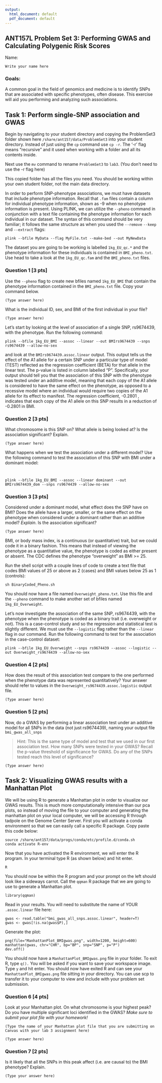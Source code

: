 ```yaml
---
output:
  html_document: default
  pdf_document: default
---
```

## ANT157L Problem Set 3: Performing GWAS and Calculating Polygenic Risk Scores


Name:
```
Write your name here
```

### Goals:
A common goal in the field of genomics and medicine is to identify SNPs that are associated with specific phenotypes, often disease. This exercise will aid you performing and analyzing such associations.

## Task 1:  Perform single-SNP association and GWAS

Begin by navigating to your student directory and copying the ProblemSet3 folder shown here `/share/ant157/data/ProblemSet3` into your student directory. Instead of just using the `cp` command use `cp -r`. The '-r' flag means "recursive" and it used when working with a folder and all its contents inside.

Next use the `mv` command to rename `ProblemSet3` to `lab3`. (You don't need to use the -r flag here)

This copied folder has all the files you need. You should be working within your own student folder, not the main data directory.

In order to perform SNP-phenotype associations, we must have datasets that include phenotype information. Recall that `.fam` files contain a column for individual phenotype information, shown as -9 when no phenotype information is present. Using PLINK, we can utilize the `--pheno` command in conjunction with a text file containing the phenotype information for each individual in our dataset. The syntax of this command should be very familiar; it follows the same structure as when you used the `--remove` `--keep` and `--extract` flags:

```
plink --bfile MyData --flag MyFile.txt --make-bed --out MyNewData
```

The dataset you are going to be working is labelled `1kg_EU_qc.*` and the phenotype information for these individuals is contained in `BMI_pheno.txt`.
Use head to take a look at the `1kg_EU_qc.fam` and the `BMI_pheno.txt` files.

### Question 1 [3 pts]

Use the `--pheno` flag to create new bfiles named `1kg_EU_BMI` that contain the phenotype information contained in the `BMI_pheno.txt` file. Copy your command below.

```
(Type answer here)
```

What is the individual ID, sex, and BMI of the first individual in your file?

```
(Type answer here)
```

Let’s start by looking at the level of association of a single SNP, rs9674439, with the phenotype. Run the following command:

```
plink --bfile 1kg_EU_BMI --assoc --linear --out BMIrs9674439 --snps rs9674439 --allow-no-sex
```

and look at the `BMIrs9674439.assoc.linear` output. This output tells us the effect of the A1 allele for a certain SNP under a particular type of model (TEST) reflected as the regression coefficient (BETA) for that allele in the linear test. The p-value is listed in column labelled “P”.
Specifically, your output should tell you that the association of this SNP with the phenotype was tested under an additive model, meaning that each copy of the A1 allele is considered to have the same effect on the phenotype, as opposed to a recessive model where an individual would require two copies of the A1 allele for its effect to manifest. The regression coefficient, -0.2801 , indicates that each copy of the A1 allele on this SNP results in a reduction of -0.2801  in BMI.

### Question 2 [3 pts]

What chromosome is this SNP on? What allele is being looked at? Is the association significant? Explain.

```
(Type answer here)
```

What happens when we test the association under a different model? Use the following command to test the association of this SNP with BMI under a dominant model:

```
 

plink --bfile 1kg_EU_BMI --assoc --linear dominant --out BMIrs9674439_dom --snps rs9674439 --allow-no-sex
```

### Question 3 [3 pts]

Considered under a dominant model, what effect does the SNP have on BMI? Does the allele have a larger, smaller, or the same effect on the phenotype when considered under a dominant rather than an additive model? *Explain*. Is the association significant?

```
(Type answer here)
```

BMI, or body mass index, is a continuous (or quantitative) trait, but we could code it in a binary fashion. This means that instead of viewing the phenotype as a quantitative value, the phenotype is coded as either present or absent. The CDC defines the phenotype “overweight” as BMI >= 25.

Run the shell script with a couple lines of code to create a text file that codes BMI values of 25 or above as 2 (cases) and BMI values below 25 as 1 (controls):

```
sh BinaryCoded_Pheno.sh
```

You should now have a file named `Overweight_pheno.txt`. Use this file and the
`--pheno` command to make another set of bfiles named `1kg_EU_Overweight`.

Let’s now investigate the association of the same SNP, rs9674439, with the phenotype when the phenotype is coded as a binary trait (i.e. overweight or not). This is a case-control study and so the regression and statistical test is slightly different. We must use the `--logistic` flag rather than the `--linear` flag in our command.
Run the following command to test for the association in the case-control dataset:
```
plink --bfile 1kg_EU_Overweight --snps rs9674439 --assoc --logistic --out Overweight_rs9674439 --allow-no-sex
```

### Question 4 [2 pts]

How does the result of this association test compare to the one performed when the phenotype data was represented quantitatively? Your answer should refer to values in the `Overweight_rs9674439.assoc.logistic` output file.

```
(Type answer here)
```

### Question 5  [2 pts]
Now, do a GWAS by performing a linear association test under an additive model for all SNPs in the data (not just rs9674439), naming your output file `bmi_gwas_all_snps`

> Hint: This is the same type of model and test that we used in our first association test.
How many SNPs were tested in your GWAS? Recall the p-value threshold of significance for GWAS. Do any of the SNPs tested reach this level of significance?
```
(Type answer here)
```

## Task 2: Visualizing GWAS results with a Manhattan Plot

We will be using R to generate a Manhattan plot in order to visualize our GWAS results. This is much more computationally intensive than our pca plots, so instead of moving the file to your computer and generating the manhattan plot on your local computer, we will be accessing R through tadpole on the Genome Center Server. First you will activate a conda environment so that we can easily call a specific R package.
Copy paste this code below:
```
source /share/ant157/data/progs/conda/etc/profile.d/conda.sh
conda activate R-env
```

Now that you have activated the R environment, we will enter the R program. In your terminal type R (as shown below) and hit enter.
```
R
```

You should now be within the R program and your prompt on the left should look like a sideways carrot. Call the `qqman` R package that we are going to use to generate a Manhattan plot.
```
library(qqman)
```

Read in your results. You will need to substitute the name of YOUR `.assoc.linear` file here:
```
gwas <- read.table("bmi_gwas_all_snps.assoc.linear", header=T)
gwas <- gwas[!is.na(gwas$P),]
```

Generate the plot:
```
png(file="ManhattanPlot_BMIgwas.png", width=1200, height=600)
manhattan(gwas, chr="CHR", bp="BP", snp="SNP", p="P")
dev.off()
```

You should now have a `ManhattanPlot_BMIgwas.png` file in your folder. To exit R, type `q().` You will be asked if you want to save your workspace image. Type `y` and hit enter.
You should now have exited R and can see your `ManhattanPlot_BMIgwas.png` file sitting in your directory. You can use scp to transfer it to your computer to view and include with your problem set submission.

### Question 6  [4 pts]

Look at your Manhattan plot. On what chromosome is your highest peak? Do you have multiple significant loci identified in the GWAS? *Make sure to submit your plot file with your homework!*

```
(Type the name of your Manhattan plot file that you are submitting on Canvas with your lab 3 assignment here)
```

```
(Type answer here)
```

### Question 7 [2 pts]

Is it likely that all the SNPs in this peak affect (i.e. are causal to) the BMI phenotype? Explain.

```
(Type your answer here)
```
